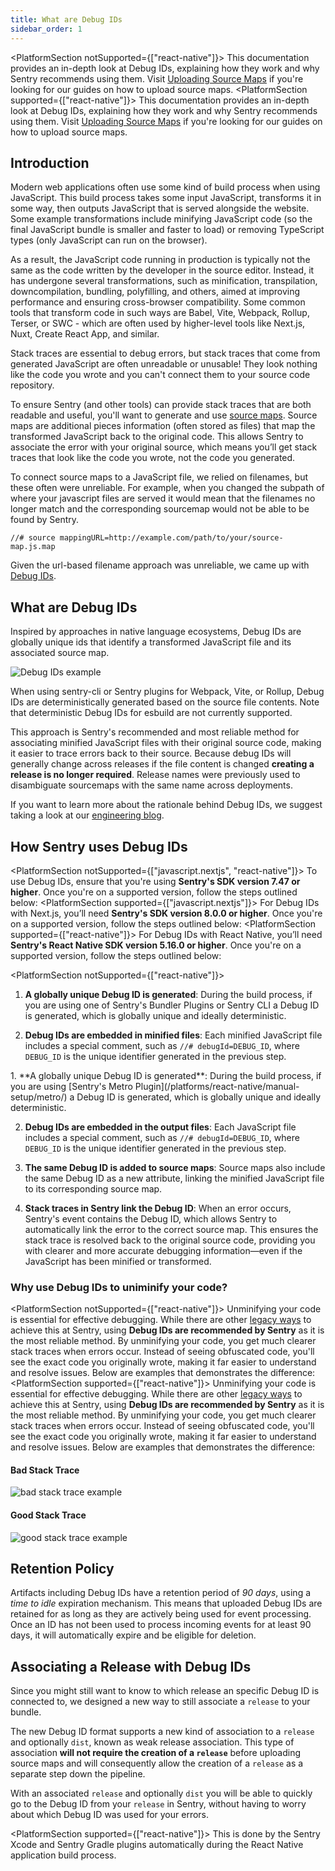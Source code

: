 ```yaml
---
title: What are Debug IDs
sidebar_order: 1
---
```


<PlatformSection notSupported={["react-native"]}>
This documentation provides an in-depth look at Debug IDs, explaining how they work and why Sentry recommends using them. Visit [Uploading Source Maps](/platforms/javascript/guides/react/sourcemaps/uploading/) if you're looking for our guides on how to upload source maps.
</PlatformSection>
<PlatformSection supported={["react-native"]}>
This documentation provides an in-depth look at Debug IDs, explaining how they work and why Sentry recommends using them. Visit [Uploading Source Maps](/platforms/react-native/sourcemaps/uploading/) if you're looking for our guides on how to upload source maps.
</PlatformSection>

## Introduction

Modern web applications often use some kind of build process when using JavaScript. This build process takes some input JavaScript, transforms it in some way, then outputs JavaScript that is served alongside the website. Some example transformations include minifying JavaScript code (so the final JavaScript bundle is smaller and faster to load) or removing TypeScript types (only JavaScript can run on the browser).

As a result, the JavaScript code running in production is typically not the same as the code written by the developer in the source editor. Instead, it has undergone several transformations, such as minification, transpilation, downcompilation, bundling, polyfilling, and others, aimed at improving performance and ensuring cross-browser compatibility. Some common tools that transform code in such ways are Babel, Vite, Webpack, Rollup, Terser, or SWC - which are often used by higher-level tools like Next.js, Nuxt, Create React App, and similar.

Stack traces are essential to debug errors, but stack traces that come from generated JavaScript are often unreadable or unusable! They look nothing like the code you wrote and you can't connect them to your source code repository.

To ensure Sentry (and other tools) can provide stack traces that are both readable and useful, you'll want to generate and use [source maps](https://firefox-source-docs.mozilla.org/devtools-user/debugger/how_to/use_a_source_map/index.html). Source maps are additional pieces information (often stored as files) that map the transformed JavaScript back to the original code. This allows Sentry to associate the error with your original source, which means you’ll get stack traces that look like the code you wrote, not the code you generated.

To connect source maps to a JavaScript file, we relied on filenames, but these often were unreliable. For example, when you changed the subpath of where your javascript files are served it would mean that the filenames no longer match and the corresponding sourcemap would not be able to be found by Sentry.

`//# source mappingURL=http://example.com/path/to/your/source-map.js.map`

Given the url-based filename approach was unreliable, we came up with [Debug IDs](#what-are-debug-ids).

## What are Debug IDs

Inspired by approaches in native language ecosystems, Debug IDs are globally unique ids that identify a transformed JavaScript file and its associated source map.

![Debug IDs example](./img/debug-ids.png)

When using sentry-cli or Sentry plugins for Webpack, Vite, or Rollup, Debug IDs are deterministically generated based on the source file contents. Note that deterministic Debug IDs for esbuild are not currently supported.

This approach is Sentry's recommended and most reliable method for associating minified JavaScript files with their original source code, making it easier to trace errors back to their source. Because debug IDs will generally change across releases if the file content is changed **creating a release is no longer required**. Release names were previously used to disambiguate sourcemaps with the same name across deployments.

<Alert>

If you want to learn more about the rationale behind Debug IDs, we suggest taking a look at our [engineering blog](https://sentry.engineering/blog/the-case-for-debug-ids).

</Alert>

## How Sentry uses Debug IDs

<PlatformSection notSupported={["javascript.nextjs", "react-native"]}>
 To use Debug IDs, ensure that you're using **Sentry's SDK version 7.47 or higher**. Once you're on a supported version, follow the steps outlined below:
</PlatformSection>
<PlatformSection supported={["javascript.nextjs"]}>
   For Debug IDs with Next.js, you’ll need **Sentry's SDK version 8.0.0 or higher**. Once you're on a supported version, follow the steps outlined below:
</PlatformSection>
<PlatformSection supported={["react-native"]}>
   For Debug IDs with React Native, you’ll need **Sentry's React Native SDK version 5.16.0 or higher**. Once you're on a supported version, follow the steps outlined below:
</PlatformSection>


<PlatformSection notSupported={["react-native"]}>
1. **A globally unique Debug ID is generated**: During the build process, if you are using one of Sentry's Bundler Plugins or Sentry CLI a Debug ID is generated, which is globally unique and ideally deterministic.

2. **Debug IDs are embedded in minified files**: Each minified JavaScript file includes a special comment, such as `//# debugId=DEBUG_ID`, where `DEBUG_ID` is the unique identifier generated in the previous step.
</PlatformSection>
<PlatformSection supported={["react-native"]}>
1. **A globally unique Debug ID is generated**: During the build process, if you are using [Sentry's Metro Plugin](/platforms/react-native/manual-setup/metro/) a Debug ID is generated, which is globally unique and ideally deterministic.

2. **Debug IDs are embedded in the output files**: Each JavaScript file includes a special comment, such as `//# debugId=DEBUG_ID`, where `DEBUG_ID` is the unique identifier generated in the previous step.
</PlatformSection>

3. **The same Debug ID is added to source maps**: Source maps also include the same Debug ID as a new attribute, linking the minified JavaScript file to its corresponding source map.

4. **Stack traces in Sentry link the Debug ID**: When an error occurs, Sentry's event contains the Debug ID, which allows Sentry to automatically link the error to the correct source map. This ensures the stack trace is resolved back to the original source code, providing you with clearer and more accurate debugging information—even if the JavaScript has been minified or transformed.

### Why use Debug IDs to uniminify your code?

<PlatformSection notSupported={["react-native"]}>
Unminifying your code is essential for effective debugging. While there are other [legacy ways](/platforms/javascript/sourcemaps/troubleshooting_js/legacy-uploading-methods/) to achieve this at Sentry, using **Debug IDs are recommended by Sentry** as it is the most reliable method. By unminifying your code, you get much clearer stack traces when errors occur. Instead of seeing obfuscated code, you'll see the exact code you originally wrote, making it far easier to understand and resolve issues. Below are examples that demonstrates the difference:
</PlatformSection>
<PlatformSection supported={["react-native"]}>
Unminifying your code is essential for effective debugging. While there are other [legacy ways](/platforms/react-native/sourcemaps/troubleshooting/legacy-uploading-methods/) to achieve this at Sentry, using **Debug IDs are recommended by Sentry** as it is the most reliable method. By unminifying your code, you get much clearer stack traces when errors occur. Instead of seeing obfuscated code, you'll see the exact code you originally wrote, making it far easier to understand and resolve issues. Below are examples that demonstrates the difference:
</PlatformSection>

#### Bad Stack Trace
![bad stack trace example](./img/bad-stack-trace.png)

#### Good Stack Trace
![good stack trace example](./img/good-stack-trace.png)

## Retention Policy

Artifacts including Debug IDs have a retention period of _90 days_, using a _time to idle_ expiration mechanism.
This means that uploaded Debug IDs are retained for as long as they are actively being used for event processing.
Once an ID has not been used to process incoming events for at least 90 days, it will automatically expire and be eligible for deletion.

## Associating a Release with Debug IDs

Since you might still want to know to which release an specific Debug ID is connected to, we designed a new way to still associate a `release` to your bundle.

The new Debug ID format supports a new kind of association to a `release` and optionally `dist`, known as weak release association. This type of association **will not require the creation of a `release`** before uploading source maps and will consequently allow the creation of a `release` as a separate step down the pipeline.

With an associated `release` and optionally `dist` you will be able to quickly go to the Debug ID from your `release` in Sentry, without having to worry about which Debug ID was used for your errors.

<PlatformSection supported={["react-native"]}>
This is done by the Sentry Xcode and Sentry Gradle plugins automatically during the React Native application build process.
</PlatformSection>
